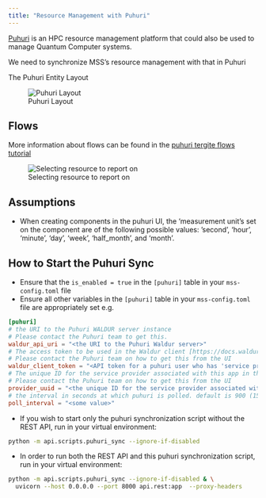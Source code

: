 ```yaml
---
title: "Resource Management with Puhuri"
---
```


[Puhuri](https://puhuri.neic.no/) is an HPC resource management platform that could also be used to manage Quantum Computer systems.

We need to synchronize MSS's resource management with that in Puhuri

The Puhuri Entity Layout

::: {layout-ncol=1}
![Puhuri Layout](../assets/img/tutorials/resource_management/puhuri-entity-layout.png){.lightbox}
:::

## Flows

More information about flows can be found in the [puhuri tergite flows tutorial](./07_puhuri_tergite_flows.qmd)

::: {layout-ncol=1}
![Selecting resource to report on](../assets/img/tutorials/resource_management/puhuri-resource-usage-reporting-flow.png){.lightbox}
:::

## Assumptions

- When creating components in the puhuri UI, the 'measurement unit's
  set on the component are of the following possible values:
  'second', 'hour', 'minute', 'day', 'week', 'half_month', and 'month'.

## How to Start the Puhuri Sync

- Ensure that the `is_enabled = true` in the `[puhuri]` table in your `mss-config.toml` file
- Ensure all other variables in the `[puhuri]` table in your `mss-config.toml` file are appropriately set e.g.

```toml
[puhuri]
# the URI to the Puhuri WALDUR server instance
# Please contact the Puhuri team to get this.
waldur_api_uri = "<the URI to the Puhuri Waldur server>"
# The access token to be used in the Waldur client [https://docs.waldur.com/user-guide/] to connect to Puhuri
# Please contact the Puhuri team on how to get this from the UI
waldur_client_token = "<API token for a puhuri user who has 'service provider manager' role for our offering on puhuri>"
# The unique ID for the service provider associated with this app in the Waldur Puhuri server
# Please contact the Puhuri team on how to get this from the UI
provider_uuid = "<the unique ID for the service provider associated with this app in Puhuri>"
# the interval in seconds at which puhuri is polled. default is 900 (15 minutes)
poll_interval = "<some value>"
```

- If you wish to start only the puhuri synchronization script without the REST API, run in your virtual environment:

```zsh
python -m api.scripts.puhuri_sync --ignore-if-disabled
```

- In order to run both the REST API and this puhuri synchronization script, run in your virtual environment:

```zsh
python -m api.scripts.puhuri_sync --ignore-if-disabled & \
  uvicorn --host 0.0.0.0 --port 8000 api.rest:app  --proxy-headers
```
